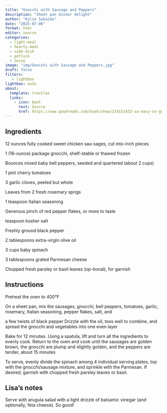 ```yaml
---
title: "Gnocchi with Sausage and Peppers"
description: "Sheet pan dinner delight"
author: "Kylie Sakaida"
date: "2025-07-06"
format: html
editor: source
categories:
  - light-meal
  - hearty-meal
  - side-dish
  - potluck
  - Jesse
image: "img/Gnocchi with Sausage and Peppers.jpg"
draft: false
filters:
   - lightbox
lightbox: auto
about:
  template: trestles
  links:
    - icon: bowl
      text: Source
      href: https://www.goodreads.com/book/show/214151433-so-easy-so-good
---
```


## Ingredients

12 ounces fully cooked sweet chicken sau-sages, cut into-inch pieces

1 (16-ounce) package gnocchi, shelf-stable or thawed frozen

Bounces mixed baby bell peppers, seeded and quartered (about 2 cups)

1 pint cherry tomatoes

3 garlic cloves, peeled but whole

Leaves from 2 fresh rosemary sprigs

1 teaspoon Italian seasoning

Generous pinch of red pepper flakes, or more to taste

teaspoon kosher salt

Freshly ground black pepper

2 tablespoons extra-virgin olive oil

3 cups baby spinach

3 tablespoons grated Parmesan cheese

Chopped fresh parsley or basil leaves (op-tional), for garnish

## Instructions

Preheat the oven to 400°F

On a sheet pan, mix the sausages, gnocchi, bell peppers, tomatoes, garlic, rosemary, Italian seasoning, pepper flakes, salt, and

a few twists of black pepper Drizzle with the oil, toss well to combine, and spread the gnocchi and vegetables into one even layer

Bake for 12 minutes. Using a spatula, lift and turn all the ingredients to evenly cook. Return to the oven and cook until the sausages are golden brown, the gnocchi are plump and slightly golden, and the peppers are tender, about 15 minutes

To serve, evenly divide the spinach among 4 individual serving plates, top with the gnocchi/sausage mixture, and sprinkle with the Parmesan. If desired, garnish with chopped fresh parsley leaves or basil.

## Lisa's notes

Serve with arugula salad with a light drizzle of balsamic vinegar (and optionally, feta cheese). So good! 